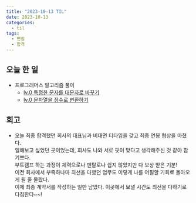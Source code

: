 ```yaml
---
title: "2023-10-13 TIL"
date: 2023-10-13
categories:
  - til
tags:
  - 면접
  - 합격
---
```


## 오늘 한 일

- 프로그래머스 알고리즘 풀이
  - [lv.0 특정한 문자를 대문자로 바꾸기](https://makepin2r.github.io/algorithm-programmers/181873/)
  - [lv.0 문자열을 정수로 변환하기](https://makepin2r.github.io/algorithm-programmers/181848/)

## 회고

- 오늘 최종 합격했던 회사의 대표님과 비대면 티타임을 갖고 최종 연봉 협상을 마쳤다.  
  일해보고 싶었던 곳이었는데, 회사도 나와 서로 핏이 맞다고 생각해주신 것 같아 참 기쁘다.  
  부트캠프 하는 과정이 체력으로나 멘탈로나 쉽지 않았지만 다 보상 받은 기분!  
  이전 회사에서 부족하나마 최선을 다했던 업무도 이렇게 나를 어필할 기회로 돌아오게 될 줄 몰랐다.  
  이제 최종 계약서를 작성하는 일만 남았다. 이곳에서 보낼 시간도 최선을 다하기로 다짐한다~~!
